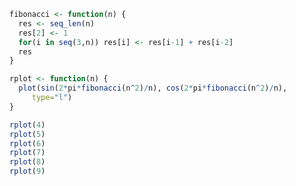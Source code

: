 ```r
fibonacci <- function(n) {
  res <- seq_len(n)
  res[2] <- 1
  for(i in seq(3,n)) res[i] <- res[i-1] + res[i-2]
  res
}

rplot <- function(n) {
  plot(sin(2*pi*fibonacci(n^2)/n), cos(2*pi*fibonacci(n^2)/n),
     type="l")
}

rplot(4)
rplot(5)
rplot(6)
rplot(7)
rplot(8)
rplot(9)
```